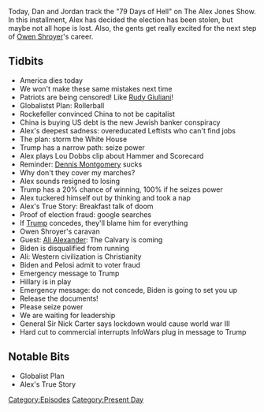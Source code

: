 {{DEFAULTSORT:
    #_EPISODE_0501:November 7-8, 2020
}}{{Episode
    | title             = November 7-8, 2020
    | caption           = Listen to this episode on [https://knowledgefight.libsyn.com/501-november-7-8-2020 Libsyn] [https://open.spotify.com/episode/7rYGju5e5SgierMAxLlktq Spotify], Read the [[Transcript/501: November 7-8, 2020|Unofficial Transcript]]
    | episodeNumber     = 501
    | length            = 01:52:27
    | airDate           = November 11, 2020
    | coverageStartDate = November 7, 2020
    | coverageEndDate   = November 8, 2020
    | episodeType       = [[:Category:Present Day|Present Day]]
    | appearance        = [[Dennis Montgomery]], [[Owen Shroyer]], [[Ali Alexander]], [[Joe Biden]], [[Nancy Pelosi]], [[General Sir Nick Carter]]
    | oocDrop           = It's cool to watch celebrities dance
    | previousEpisode   = [[500: November 5-6, 2020]]
    | nextEpisode       = [[502: Dan's Cara-Vanity Project Part 1]]
}}

{{Stub}}

Today, Dan and Jordan track the "79 Days of Hell" on The Alex Jones Show. In this installment, Alex has decided the election has been stolen, but maybe not all hope is lost. Also, the gents get really excited for the next step of [[Owen Shroyer]]'s career.

==Tidbits==

*America dies today
*We won't make these same mistakes next time
*Patriots are being censored! Like [[Rudy Giuliani]]!
*Globalistst Plan: Rollerball
*Rockefeller convinced China to not be capitalist
*China is buying US debt is the new Jewish banker conspiracy
*Alex's deepest sadness: overeducated Leftists who can't find jobs
*The plan: storm the White House
*Trump has a narrow path: seize power
*Alex plays Lou Dobbs clip about Hammer and Scorecard
*Reminder: [[Dennis Montgomery]] sucks
*Why don't they cover my marches?
*Alex sounds resigned to losing
*Trump has a 20% chance of winning, 100% if he seizes power
*Alex tuckered himself out by thinking and took a nap
*Alex's True Story: Breakfast talk of doom
*Proof of election fraud: google searches
*If [[Donald Trump|Trump]] concedes, they'll blame him for everything
*Owen Shroyer's caravan
*Guest: [[Ali Alexander]]: The Calvary is coming
*Biden is disqualified from running
*Ali: Western civilization is Christianity
*Biden and Pelosi admit to voter fraud
*Emergency message to Trump
*Hillary is in play
*Emergency message: do not concede, Biden is going to set you up
*Release the documents!
*Please seize power
*We are waiting for leadership
*General Sir Nick Carter says lockdown would cause world war III
*Hard cut to commercial interrupts InfoWars plug in message to Trump

==Notable Bits==

*Globalist Plan
*Alex's True Story

[[Category:Episodes]]
[[Category:Present Day]]

